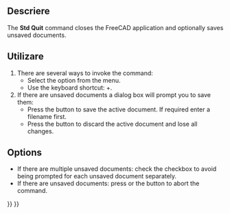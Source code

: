 <languages/>

{{Docnav
|[[Std_PrintPdf|PrintPdf]]
|
|[[Std_File_Menu|Std File Menu]]
|IconL=Std_PrintPdf.svg
|IconR=
|IconC=Freecad.svg
}}

<div class="mw-translate-fuzzy">
{{GuiCommand/ro|Name=Std Quit|Name/ro=Ieșire|MenuLocation=[[Std_File_Menu/ro|File]] → Ieșire|Workbenches=All|Shortcut=Alt+F4|SeeAlso=[[Std Open/ro|Std Deschidere]],[[Std Import/ro|Std Importul]]}}
</div>

<span id="Description"></span>
==Descriere==

The '''Std Quit''' command closes the FreeCAD application and optionally saves unsaved documents.

<span id="Usage"></span>
==Utilizare==

# There are several ways to invoke the command:
#* Select the {{MenuCommand|File → [[Image:Std_Quit.svg|16px]] Exit}} option from the menu.
#* Use the keyboard shortcut: {{KEY|Alt}}+{{KEY|F4}}.
# If there are unsaved documents a dialog box will prompt you to save them:
#* Press the {{Button|Save}} button to save the active document. If required enter a filename first.
#* Press the {{Button|Discard}} button to discard the active document and lose all changes.

==Options==

* If there are multiple unsaved documents: check the {{MenuCommand|Apply answer to all}} checkbox to avoid being prompted for each unsaved document separately.
* If there are unsaved documents: press {{KEY|Esc}} or the {{Button|Cancel}} button to abort the command.


{{Docnav
|[[Std_PrintPdf|PrintPdf]]
|
|[[Std_File_Menu|Std File Menu]]
|IconL=Std_PrintPdf.svg
|IconR=
|IconC=Freecad.svg
}}

{{Std_Base_navi{{#translation:}}}}
{{Userdocnavi{{#translation:}}}}